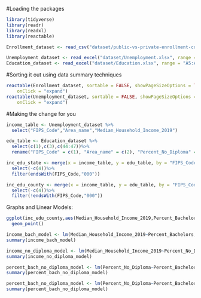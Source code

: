#Loading the packages
```r
library(tidyverse)
library(readr)
library(readxl)
library(reactable)
```

```r
Enrollment_dataset <- read_csv("dataset/public-vs-private-enrollment-county-2019.csv") 
```

```r

Unemployment_dataset <- read_excel("dataset/Unemployment.xlsx", range = "A5:CN3201")
Education_dataset <- read_excel("dataset/Education.xlsx", range = "A5:AU3209")
```

#Sorting it out using data summary techniques

```r
reactable(Enrollment_dataset, sortable = FALSE, showPageSizeOptions = TRUE, 
    onClick = "expand")
reactable(Unemployment_dataset, sortable = FALSE, showPageSizeOptions = TRUE, 
    onClick = "expand")
```
#Making the change for you

```r
income_table <- Unemployment_dataset %>%
  select("FIPS_Code","Area_name","Median_Household_Income_2019")
```

```r
edu_table <- Education_dataset %>%
  select(c(1),c(3),c(44:47))%>%
  rename("FIPS_Code" = c(1), "Area_name" = c(2), "Percent_No_Diploma" = c(3), "Percent_Diploma" = c(4), "Percent_Associates" = c(5),"Percent_Bachelors" = c(6))
```

```r
inc_edu_state <- merge(x = income_table, y = edu_table, by = "FIPS_Code")%>%
  select(-c(4))%>%
  filter(endsWith(FIPS_Code,"000"))

inc_edu_county <- merge(x = income_table, y = edu_table, by = "FIPS_Code")%>%
  select(-c(4))%>%
  filter(!endsWith(FIPS_Code,"000"))
```

Graphs and Linear Models:

```r
ggplot(inc_edu_county,aes(Median_Household_Income_2019,Percent_Bachelors))+
  geom_point()

income_bach_model <- lm(Median_Household_Income_2019~Percent_Bachelors,data=inc_edu_county)
summary(income_bach_model)
```

```r
income_no_diploma_model <- lm(Median_Household_Income_2019~Percent_No_Diploma,data=inc_edu_county)
summary(income_no_diploma_model)
```

```r
percent_bach_no_diploma_model <- lm(Percent_No_Diploma~Percent_Bachelors,data=inc_edu_county)
summary(percent_bach_no_diploma_model)
```

```r
percent_bach_no_diploma_model <- lm(Percent_No_Diploma~Percent_Bachelors,data=inc_edu_county)
summary(percent_bach_no_diploma_model)
```



